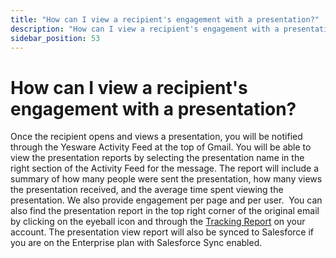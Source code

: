 ```yaml
---
title: "How can I view a recipient's engagement with a presentation?"
description: "How can I view a recipient's engagement with a presentation?"
sidebar_position: 53
---
```


# How can I view a recipient's engagement with a presentation?

Once the recipient opens and views a presentation, you will be notified through the Yesware Activity Feed at the top of Gmail. You will be able to view the presentation reports by selecting the presentation name in the right section of the Activity Feed for the message. The report will include a summary of how many people were sent the presentation, how many views the presentation received, and the average time spent viewing the presentation. We also provide engagement per page and per user. 
You can also find the presentation report in the top right corner of the original email by clicking on the eyeball icon and through the [Tracking Report](https://app.yesware.com/reports/tracking) on your account.
The presentation view report will also be synced to Salesforce if you are on the Enterprise plan with Salesforce Sync enabled.